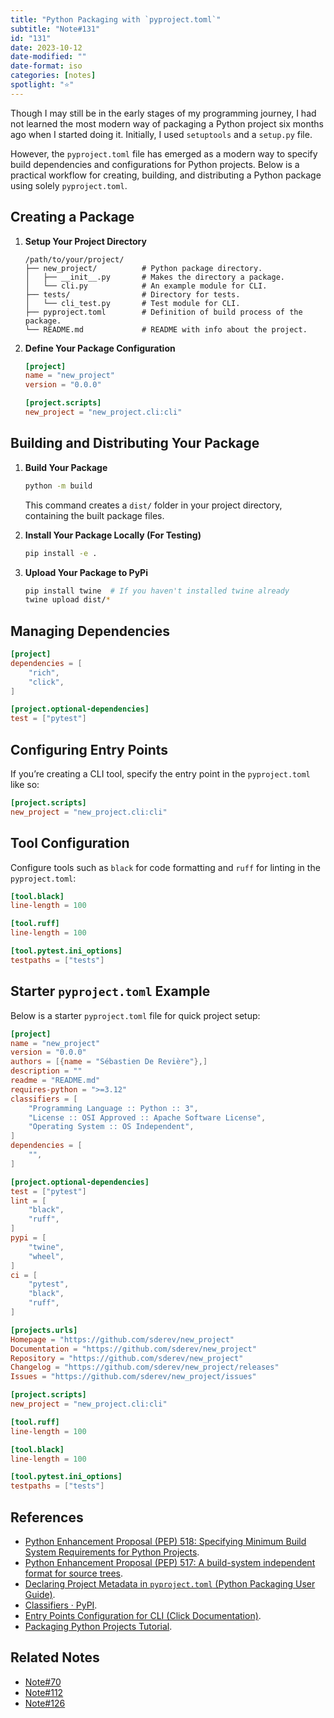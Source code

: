 ```yaml
---
title: "Python Packaging with `pyproject.toml`"
subtitle: "Note#131"
id: "131"
date: 2023-10-12
date-modified: ""
date-format: iso
categories: [notes]
spotlight: "⭐"
---
```

Though I may still be in the early stages of my programming journey, I had not learned the most modern way of packaging a Python project six months ago when I started doing it. Initially, I used `setuptools` and a `setup.py` file.

However, the `pyproject.toml` file has emerged as a modern way to specify build dependencies and configurations for Python projects. Below is a practical workflow for creating, building, and distributing a Python package using solely `pyproject.toml`.

## Creating a Package

1. **Setup Your Project Directory**

    ```plaintext
    /path/to/your/project/
    ├── new_project/          # Python package directory.
    │   ├── __init__.py       # Makes the directory a package.
    │   └── cli.py            # An example module for CLI.
    ├── tests/                # Directory for tests.
    │   └── cli_test.py       # Test module for CLI.
    ├── pyproject.toml        # Definition of build process of the package.
    └── README.md             # README with info about the project.
    ```

2. **Define Your Package Configuration**

    ```toml
    [project]
    name = "new_project"
    version = "0.0.0"

    [project.scripts]
    new_project = "new_project.cli:cli"
    ```

## Building and Distributing Your Package

1. **Build Your Package**

    ```bash
    python -m build
    ```

   This command creates a `dist/` folder in your project directory, containing the built package files.

2. **Install Your Package Locally (For Testing)**

    ```bash
    pip install -e .
    ```

3. **Upload Your Package to PyPi**

    ```bash
    pip install twine  # If you haven't installed twine already
    twine upload dist/*
    ```

## Managing Dependencies

```toml
[project]
dependencies = [
    "rich",
    "click",
]

[project.optional-dependencies]
test = ["pytest"]
```

## Configuring Entry Points

If you're creating a CLI tool, specify the entry point in the `pyproject.toml` like so:

```toml
[project.scripts]
new_project = "new_project.cli:cli"
```

## Tool Configuration

Configure tools such as `black` for code formatting and `ruff` for linting in the `pyproject.toml`:

```toml
[tool.black]
line-length = 100

[tool.ruff]
line-length = 100

[tool.pytest.ini_options]
testpaths = ["tests"]
```

## Starter `pyproject.toml` Example

Below is a starter `pyproject.toml` file for quick project setup:

```toml
[project]
name = "new_project"
version = "0.0.0"
authors = [{name = "Sébastien De Revière"},]
description = ""
readme = "README.md"
requires-python = ">=3.12"
classifiers = [
    "Programming Language :: Python :: 3",
    "License :: OSI Approved :: Apache Software License",
    "Operating System :: OS Independent",
]
dependencies = [
    "",
]

[project.optional-dependencies]
test = ["pytest"]
lint = [
    "black",
    "ruff",
]
pypi = [
    "twine",
    "wheel",
]
ci = [
    "pytest",
    "black",
    "ruff",
]

[projects.urls]
Homepage = "https://github.com/sderev/new_project"
Documentation = "https://github.com/sderev/new_project"
Repository = "https://github.com/sderev/new_project"
Changelog = "https://github.com/sderev/new_project/releases"
Issues = "https://github.com/sderev/new_project/issues"

[project.scripts]
new_project = "new_project.cli:cli"

[tool.ruff]
line-length = 100

[tool.black]
line-length = 100

[tool.pytest.ini_options]
testpaths = ["tests"]
```

## References

* [Python Enhancement Proposal (PEP) 518: Specifying Minimum Build System Requirements for Python Projects](https://peps.python.org/pep-0518/).
* [Python Enhancement Proposal (PEP) 517: A build-system independent format for source trees](https://peps.python.org/pep-0517/).
* [Declaring Project Metadata in `pyproject.toml` (Python Packaging User Guide)](https://packaging.python.org/en/latest/specifications/declaring-project-metadata/#declaring-project-metadata).
* [Classifiers · PyPI](https://pypi.org/classifiers/).
* [Entry Points Configuration for CLI (Click Documentation)](https://click.palletsprojects.com/en/latest/entry-points/).
* [Packaging Python Projects Tutorial](https://packaging.python.org/en/latest/tutorials/packaging-projects/#:~:text=pyproject,table%20for%20metadata.%20Note).

## Related Notes

* [Note#70](/notes/70)
* [Note#112](/notes/112)
* [Note#126](/notes/126)
